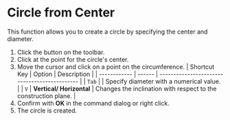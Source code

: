 
# Circle from Center 

This function allows you to create a circle by specifying the center and diameter.

<Reference shortcut="" command="Center Circle" button="Toolbar" />

1. Click the button on the toolbar.
2. Click at the point for the circle's center.
3. Move the cursor and click on a point on the circumference.
   | Shortcut Key | Option | Description                                   |
   | ------------ | ------ | --------------------------------------------- |
   | `Tab`        |        | Specify diameter with a numerical value. |
   | `V`          | **Vertical/ Horizontal**  | Changes the inclination with respect to the construction plane. |
4. Confirm with **OK** in the command dialog or right click.
5. The circle is created.